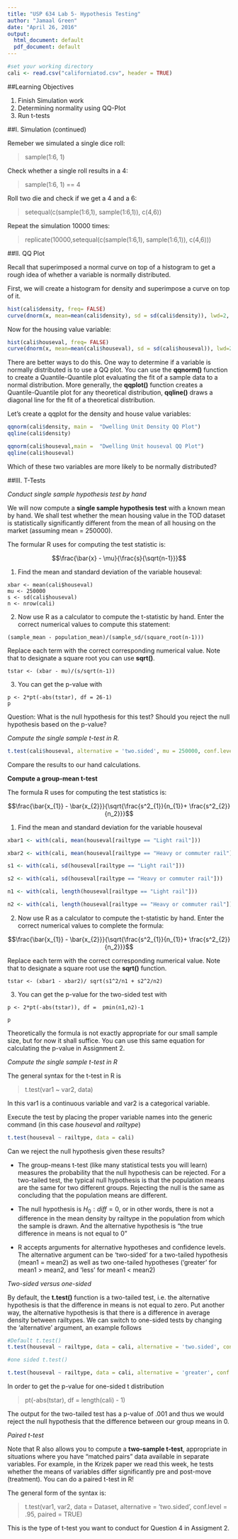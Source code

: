 ```yaml
---
title: "USP 634 Lab 5- Hypothesis Testing"
author: "Jamaal Green"
date: "April 26, 2016"
output:
  html_document: default
  pdf_document: default
---
```

```r
#set your working directory 
cali <- read.csv("californiatod.csv", header = TRUE)
```

##Learning Objectives

1. Finish Simulation work
2. Determining normality using QQ-Plot
3. Run t-tests



##I. Simulation (continued)

Remeber we simulated a single dice roll:

> sample(1:6, 1)

Check whether a single roll results in a 4:

> sample(1:6, 1) == 4

Roll two die and check if we get a 4 and a 6:

> setequal(c(sample(1:6,1), sample(1:6,1)), c(4,6))

Repeat the simulation 10000 times:

> replicate(10000,setequal(c(sample(1:6,1), sample(1:6,1)), c(4,6)))

##II. QQ Plot

Recall that superimposed a normal curve on top of a histogram to get a rough idea of whether a variable is normally distributed.

First, we will create a histogram for density and superimpose a curve on top of it.

```r

hist(cali$density, freq= FALSE)
curve(dnorm(x, mean=mean(cali$density), sd = sd(cali$density)), lwd=2, col='darkblue', add = TRUE)
```

Now for the housing value variable:

```r
hist(cali$houseval, freq= FALSE)
curve(dnorm(x, mean=mean(cali$houseval), sd = sd(cali$houseval)), lwd=2, col='darkblue', add = TRUE)
```

There are better ways to do this. One way to determine if a variable is normally distributed is to use a QQ plot. You can use the **qqnorm()** function to create a Quantile-Quantile plot evaluating the fit of a sample data to a normal distribution. More generally, the **qqplot()** function creates a Quantile-Quantile plot for any theoretical distribution, **qqline()** draws a diagonal line for the fit of a theoretical distribution.

Let's create a qqplot for the density and house value variables:

```r

qqnorm(cali$density, main =  "Dwelling Unit Density QQ Plot")
qqline(cali$density)

qqnorm(cali$houseval,main =  "Dwelling Unit houseval QQ Plot")
qqline(cali$houseval)
```

Which of these two variables are more likely to be normally distributed?

##III. T-Tests

*Conduct single sample hypothesis test by hand*

We will now compute a **single sample hypothesis test** with a known mean by hand. We shall test whether the mean housing value in the TOD dataset is statistically significantly different from the mean of all housing on the market (assuming mean = 250000).

The formular R uses for computing the test statistic is: 

$$\frac{\bar{x} - \mu}{\frac{s}{\sqrt{n-1}}}$$

1. Find the mean and standard deviation of the variable houseval:

```
xbar <- mean(cali$houseval)
mu <- 250000
s <- sd(cali$houseval)
n <- nrow(cali)
```

2. Now use R as a calculator to compute the t-statistic by hand. Enter the correct numerical values to compute this statement:

```
(sample_mean - population_mean)/(sample_sd/(square_root(n-1)))
```

Replace each term with the correct corresponding numerical value. Note that to designate a square root you can use **sqrt()**.

```
tstar <- (xbar - mu)/(s/sqrt(n-1))
```

3. You can get the p-value with

```
p <- 2*pt(-abs(tstar), df = 26-1)
p
```

Question: What is the null hypothesis for this test? Should you reject the null hypothesis based on the p-value?

*Compute the single sample t-test in R.*

```r

t.test(cali$houseval, alternative = 'two.sided', mu = 250000, conf.level = .95)

```

Compare the results to our hand calculations.


**Compute a group-mean t-test**

The formula R uses for computing the test statistics is:

$$\frac{\bar{x_{1}} - \bar{x_{2}}}{\sqrt{\frac{s^2_{1}}{n_{1}}+ \frac{s^2_{2}}{n_2}}}$$

1. Find the mean and standard deviation for the variable houseval

```r

xbar1 <- with(cali, mean(houseval[railtype == "Light rail"]))

xbar2 <- with(cali, mean(houseval[railtype == "Heavy or commuter rail"]))

s1 <- with(cali, sd(houseval[railtype == "Light rail"]))

s2 <- with(cali, sd(houseval[railtype == "Heavy or commuter rail"]))

n1 <- with(cali, length(houseval[railtype == "Light rail"]))

n2 <- with(cali, length(houseval[railtype == "Heavy or commuter rail"]))

```

2. Now use R as a calculator to compute the t-statistic by hand. Enter the correct numerical values to complete the formula:

$$\frac{\bar{x_{1}} - \bar{x_{2}}}{\sqrt{\frac{s^2_{1}}{n_{1}}+ \frac{s^2_{2}}{n_2}}}$$

Replace each term with the correct corresponding numerical value. Note that to designate a square root use the **sqrt()** function.

```
tstar <- (xbar1 - xbar2)/ sqrt(s1^2/n1 + s2^2/n2)

```
3. You can get the p-value for the two-sided test with

```
p <- 2*pt(-abs(tstar)), df =  pmin(n1,n2)-1

p

```

Theoretically the formula is not exactly appropriate for our small sample size, but for now it shall suffice. You can use this same equation for calculating the p-value in Assignment 2.

*Compute the single sample t-test in R*

The general syntax for the t-test in R is 

> t.test(var1 ~ var2, data) 

In this var1 is a continuous variable and var2 is a categorical variable.

Execute the test by placing the proper variable names into the generic command (in this case *houseval* and *railtype*)

```r

t.test(houseval ~ railtype, data = cali)

```

Can we reject the null hypothesis given these results?

* The group-means t-test (like many statistical tests you will learn) measures the probability that the null hypothesis can be rejected. For a two-tailed test, the typical null hypothesis is that the population means are the same for two different groups. Rejecting the null is the same as concluding that the population means are different.

* The null hypothesis is $H_{0}: diff = 0$, or in other words, there is not a difference in the mean density by railtype in the population  from which the sample is drawn. And the alternative hypothesis is "the true difference in means is not equal to 0"

* R accepts arguments for alternative hypotheses and confidence levels. The alternative argument can be 'two-sided' for a two-tailed hypothesis (mean1 = mean2) as well as two one-tailed hypotheses ('greater' for mean1 > mean2, and 'less' for mean1 < mean2)

*Two-sided versus one-sided*

By default, the **t.test()** function is a two-tailed test, i.e. the alternative hypothesis is that the difference in means is not equal to zero. Put another way, the alternative hypothesis is that there is a difference in average density between railtypes. We can switch to one-sided tests by changing the 'alternative' argument, an example follows

```r

#Default t.test()
t.test(houseval ~ railtype, data = cali, alternative = 'two.sided', conf.level = .95)

#one sided t.test()

t.test(houseval ~ railtype, data = cali, alternative = 'greater', conf.level = .95)
```


In order to get the p-value for one-sided t distribution

> pt(-abs(tstar), df = length(cali) - 1)

The output for the two-tailed test has a p-value of
.001 and thus we would reject the null hypothesis that the difference between our group means in 0. 

*Paired t-test*

Note that R also allows you to compute a **two-sample t-test**, appropriate in situations where you have "matched pairs" data available in separate variables. For example, in the Krizek paper we read this week, he tests whether the means of variables differ significantly pre and post-move (treatment). You can do a paired t-test in R!

The general form of the syntax is:

> t.test(var1, var2, data = Dataset, alternative = 'two.sided', conf.level = .95, paired = TRUE)

This is the type of t-test you want to conduct for Question 4 in Assigment 2.



